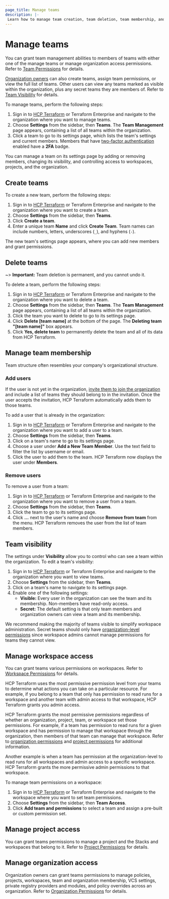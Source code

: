 ```yaml
---
page_title: Manage teams
description: |-
 Learn how to manage team creation, team deletion, team membership, and team access to workspaces, projects, and organizations.
---
```


# Manage teams

You can grant team management abilities to members of teams with either one of the manage teams or manage organization access permissions. Refer to [Team Permissions](/terraform/cloud-docs/users-teams-organizations/permissions#team-permissions) for details.

[Organization owners](/terraform/cloud-docs/users-teams-organizations/teams#the-owners-team) can also create teams, assign team permissions, or view the full list of teams. Other users can view any teams marked as visible within the organization, plus any secret teams they are members of. Refer to [Team Visibility](#team-visibility) for details.

To manage teams, perform the following steps:

1. Sign in to [HCP Terraform](https://app.terraform.io/) or Terraform Enterprise and navigate to the organization where you want to manage teams.
1. Choose **Settings** from the sidebar, then **Teams**. The **Team Management** page appears, containing a list of all teams within the organization.
1. Click a team to go to its settings page, which lists the team's settings and current members. Members that have [two-factor authentication](/terraform/cloud-docs/users-teams-organizations/2fa) enabled have a **2FA** badge.

You can manage a team on its settings page by adding or removing members, changing its visibility, and controlling access to workspaces, projects, and the organization.

## Create teams

To create a new team, perform the following steps:

1. Sign in to [HCP Terraform](https://app.terraform.io/) or Terraform Enterprise and navigate to the organization where you want to create a team.
1. Choose **Settings** from the sidebar, then **Teams**.
1. Click **Create a team**.
1. Enter a unique team **Name** and click **Create Team**. Team names can include numbers, letters, underscores (`_`), and hyphens (`-`).

The new team's settings page appears, where you can add new members and grant permissions.

## Delete teams

~> **Important:** Team deletion is permanent, and you cannot undo it.

To delete a team, perform the following steps:

1. Sign in to [HCP Terraform](https://app.terraform.io/) or Terraform Enterprise and navigate to the organization where you want to delete a team.
1. Choose **Settings** from the sidebar, then **Teams**. The **Team Management** page appears, containing a list of all teams within the organization.
1. Click the team you want to delete to go to its settings page.
1. Click **Delete [team name]** at the bottom of the page. The **Deleting team "[team name]"** box appears.
1. Click **Yes, delete team** to permanently delete the team and all of its data from HCP Terraform.

## Manage team membership

Team structure often resembles your company's organizational structure.

### Add users

If the user is not yet in the organization, [invite them to join the organization](/terraform/cloud-docs/users-teams-organizations/organizations#users) and include a list of teams they should belong to in the invitation. Once the user accepts the invitation, HCP Terraform automatically adds them to those teams.

To add a user that is already in the organization:

1. Sign in to [HCP Terraform](https://app.terraform.io/) or Terraform Enterprise and navigate to the organization where you want to add a user to a team.
1. Choose **Settings** from the sidebar, then **Teams**.
1. Click on a team's name to go to its settings page.
1. Choose a user under **Add a New Team Member**. Use the text field to filter the list by username or email.
1. Click the user to add them to the team. HCP Terraform now displays the user under **Members**.

### Remove users

To remove a user from a team:

1. Sign in to [HCP Terraform](https://app.terraform.io/) or Terraform Enterprise and navigate to the organization where you want to remove a user from a team.
1. Choose **Settings** from the sidebar, then **Teams**.
1. Click the team to go to its settings page.
1. Click **...** next to the user's name and choose **Remove from team** from the menu. HCP Terraform removes the user from the list of team members.


## Team visibility

The settings under **Visibility** allow you to  control who can see a team within the organization. To edit a team's visibility:


1. Sign in to [HCP Terraform](https://app.terraform.io/) or Terraform Enterprise and navigate to the organization where you want to view teams.
1. Choose **Settings** from the sidebar, then **Teams**.
1. Click on a team's name to navigate to its settings page.
1. Enable one of the following settings:
   - **Visible:** Every user in the organization can see the team and its membership. Non-members have read-only access.
   - **Secret:** The default setting is that only team members and organization owners can view a team and its membership.

We recommend making the majority of teams visible to simplify workspace administration. Secret teams should only have
[organization-level permissions](/terraform/cloud-docs/users-teams-organizations/permissions#organization-permissions) since workspace admins cannot manage permissions for teams they cannot view.

## Manage workspace access

You can grant teams various permissions on workspaces. Refer to [Workspace Permissions](/terraform/cloud-docs/users-teams-organizations/permissions#workspace-permissions) for details.

HCP Terraform uses the most permissive permission level from your teams to determine what actions you can take on a particular resource. For example, if you belong to a team that only has permission to read runs for a workspace and another team with admin access to that workspace, HCP Terraform grants you admin access.

HCP Terraform grants the most permissive permissions regardless of whether an organization, project, team, or workspace set those permissions. For example, if a team has permission to read runs for a given workspace and has permission to manage that workspace through the organization, then members of that team can manage that workspace. Refer to [organization permissions](/terraform/cloud-docs/users-teams-organizations/permissions#organization-permissions) and [project permissions](/terraform/cloud-docs/users-teams-organizations/permissions#project-permissions) for additional information.

Another example is when a team has permission at the organization-level to read runs for all workspaces and admin access to a specific workspace. HCP Terraform grants the more permissive admin permissions to that workspace.

To manage team permissions on a workspace:

1. Sign in to [HCP Terraform](https://app.terraform.io/) or Terraform Enterprise and navigate to the workspace where you want to set team permissions.
1. Choose **Settings** from the sidebar, then **Team Access**.
1. Click **Add team and permissions** to select a team and assign a pre-built or custom permission set.

## Manage project access

You can grant teams permissions to manage a project and the<!-- BEGIN: TFC:only name:stacks-tfe --> Stacks and<!-- END: TFC:only name:stacks-tfe --> workspaces that belong to it. Refer to [Project Permissions](/terraform/cloud-docs/users-teams-organizations/permissions#project-permissions) for details.

## Manage organization access

Organization owners can grant teams permissions to manage policies, projects,  workspaces, team and organization membership, VCS settings, private registry providers and modules, and policy overrides across an organization. Refer to [Organization Permissions](/terraform/cloud-docs/users-teams-organizations/permissions#organization-permissions) for details.

[permissions-citation]: #intentionally-unused---keep-for-maintainers
